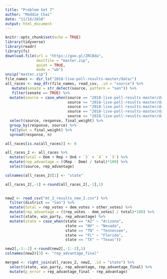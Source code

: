 ```yaml
---
title: "Problem Set 7"
author: "Maddie Chai"
date: "11/16/2018"
output: html_document
---
```


```r
knitr::opts_chunk$set(echo = TRUE)
library(tidyverse)
library(readr)
library(fs)
download.file(url = "https://goo.gl/ZRCBda",
              destfile = "master.zip",
              quiet = TRUE,
              mode = "wb")
unzip("master.zip")
file_names <- dir_ls("2018-live-poll-results-master/data/")
all_races <- map_dfr(file_names, read_csv, .id = "source") %>%
   mutate(senate = str_detect(source, pattern = "sen")) %>%
   filter(senate == TRUE) %>%
  mutate(source = case_when(source == "2018-live-poll-results-master/data/elections-poll-azsen-3.csv" ~ "Arizona",
                            source == "2018-live-poll-results-master/data/elections-poll-flsen-3.csv" ~ "Florida",
                            source == "2018-live-poll-results-master/data/elections-poll-nvsen-2.csv" ~ "Nevada",
                            source == "2018-live-poll-results-master/data/elections-poll-txsen-2.csv" ~ "Texas",
                            source == "2018-live-poll-results-master/data/elections-poll-tnsen-2.csv" ~ "Tennessee")) %>%
  select(source, response, final_weight) %>%
  group_by(response, source) %>%
  tally(wt = final_weight) %>%
  spread(response, n) 

all_races[is.na(all_races)] <- 0

all_races_2 <- all_races %>%
  mutate(total = Dem + Rep + Und + `3` + `4` + `5`) %>%
  mutate(rep_advantage = ((Rep - Dem) / total)*100) %>%
  select(source, rep_advantage) 

colnames(all_races_2)[1] <- "state"

all_races_2[,-1] <-round(all_races_2[,-1],1)
  

new2 <- read_csv("mt_2_results_new_2.csv") %>%
  filter(district == "sen") %>%
  mutate(total = rep_votes + dem_votes + other_votes) %>%
  mutate(rep_advantage = ((rep_votes - dem_votes) / total)*100) %>%
  select(state, win_party, rep_advantage) %>%
  mutate(state = case_when(state == "AZ" ~ "Arizona",
                           state == "NV" ~ "Nevada",
                           state == "TN" ~ "Tennessee",
                           state == "FL" ~ "Florida",
                           state == "TX" ~ "Texas"))

new2[,-1:-2] <-round(new2[,-1:-2],1)
colnames(new2)[3] <- "rep_advantage_final"

merged <- right_join(all_races_2, new2, .id = "state") %>%
  select(state, win_party, rep_advantage, rep_advantage_final) %>%
  mutate(p_error = rep_advantage_final - rep_advantage)


```


